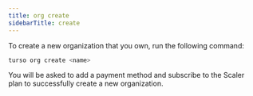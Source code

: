 ```yaml
---
title: org create
sidebarTitle: create
---
```


To create a new organization that you own, run the following command:

```bash
turso org create <name>
```

<Info>

You will be asked to add a payment method and subscribe to the Scaler plan to successfully create a new organization.

</Info>
